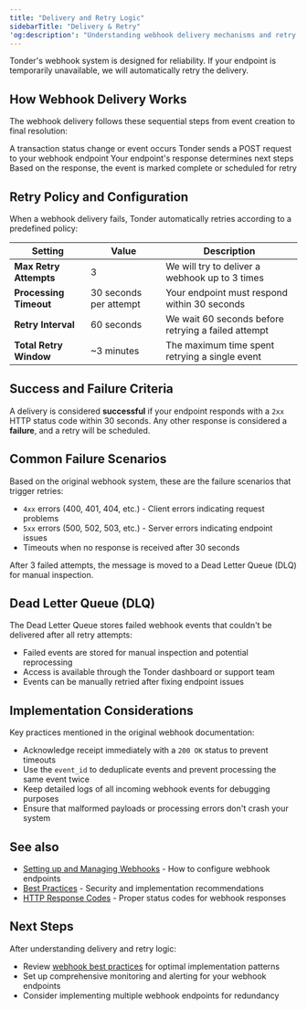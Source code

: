 ```yaml
---
title: "Delivery and Retry Logic"
sidebarTitle: "Delivery & Retry"
'og:description': "Understanding webhook delivery mechanisms and retry policies"
---
```


Tonder's webhook system is designed for reliability. If your endpoint is temporarily unavailable, we will automatically retry the delivery.

## How Webhook Delivery Works

The webhook delivery follows these sequential steps from event creation to final resolution:

<Steps>
<Step title="Event Triggered">
A transaction status change or event occurs
</Step>
<Step title="Immediate Delivery">
Tonder sends a POST request to your webhook endpoint
</Step>
<Step title="Response Evaluation">
Your endpoint's response determines next steps
</Step>
<Step title="Success or Retry">
Based on the response, the event is marked complete or scheduled for retry
</Step>
</Steps>

## Retry Policy and Configuration

When a webhook delivery fails, Tonder automatically retries according to a predefined policy:

| Setting | Value | Description |
|---------|-------|-------------|
| **Max Retry Attempts** | 3 | We will try to deliver a webhook up to 3 times |
| **Processing Timeout** | 30 seconds per attempt | Your endpoint must respond within 30 seconds |
| **Retry Interval** | 60 seconds | We wait 60 seconds before retrying a failed attempt |
| **Total Retry Window** | ~3 minutes | The maximum time spent retrying a single event |

## Success and Failure Criteria

A delivery is considered **successful** if your endpoint responds with a `2xx` HTTP status code within 30 seconds. Any other response is considered a **failure**, and a retry will be scheduled.

## Common Failure Scenarios

Based on the original webhook system, these are the failure scenarios that trigger retries:

- `4xx` errors (400, 401, 404, etc.) - Client errors indicating request problems
- `5xx` errors (500, 502, 503, etc.) - Server errors indicating endpoint issues  
- Timeouts when no response is received after 30 seconds

After 3 failed attempts, the message is moved to a Dead Letter Queue (DLQ) for manual inspection.

## Dead Letter Queue (DLQ)

The Dead Letter Queue stores failed webhook events that couldn't be delivered after all retry attempts:

- Failed events are stored for manual inspection and potential reprocessing
- Access is available through the Tonder dashboard or support team
- Events can be manually retried after fixing endpoint issues

## Implementation Considerations

Key practices mentioned in the original webhook documentation:

- Acknowledge receipt immediately with a `200 OK` status to prevent timeouts
- Use the `event_id` to deduplicate events and prevent processing the same event twice
- Keep detailed logs of all incoming webhook events for debugging purposes
- Ensure that malformed payloads or processing errors don't crash your system

## See also

- [Setting up and Managing Webhooks](/direct-integration/webhooks/setup-and-managing) - How to configure webhook endpoints
- [Best Practices](/direct-integration/webhooks/best-practices) - Security and implementation recommendations
- [HTTP Response Codes](/direct-integration/http-response-codes) - Proper status codes for webhook responses

## Next Steps

After understanding delivery and retry logic:

- Review [webhook best practices](/direct-integration/webhooks/best-practices) for optimal implementation patterns
- Set up comprehensive monitoring and alerting for your webhook endpoints
- Consider implementing multiple webhook endpoints for redundancy